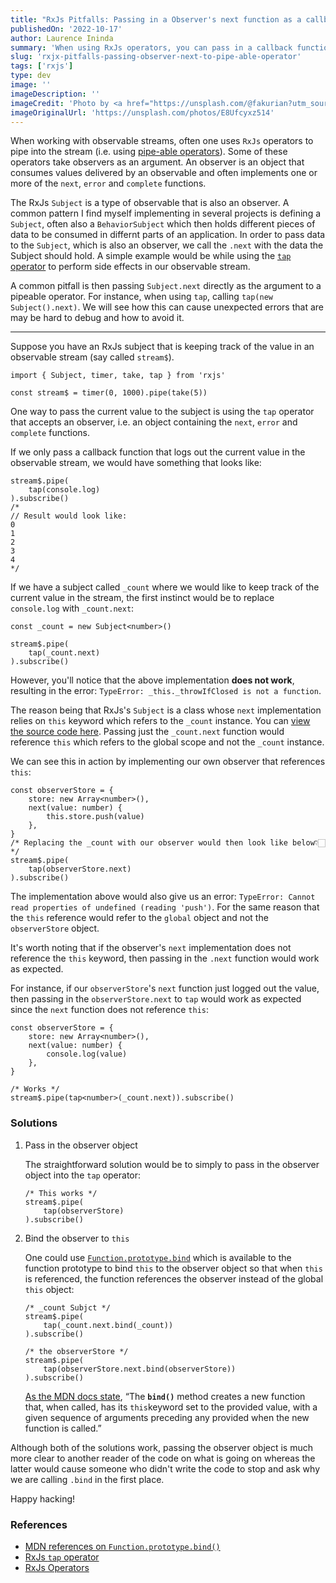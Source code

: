 ```yaml
---
title: "RxJs Pitfalls: Passing in a Observer's next function as a callback to pipe operators"
publishedOn: '2022-10-17'
author: Laurence Ininda
summary: 'When using RxJs operators, you can pass in a callback function as the next function of an Observer. A common pitfall is to pass in the next function of an Observer as a callback to an RxJs operator. This post explains why this may be a bad idea causing errors that may be hard to debug and how to avoid it.'
slug: 'rxjx-pitfalls-passing-observer-next-to-pipe-able-operator'
tags: ['rxjs']
type: dev
image: ''
imageDescription: ''
imageCredit: 'Photo by <a href="https://unsplash.com/@fakurian?utm_source=unsplash&utm_medium=referral&utm_content=creditCopyText">Milad Fakurian</a> on <a href="https://unsplash.com/s/photos/line-wallpaper?utm_source=unsplash&utm_medium=referral&utm_content=creditCopyText">Unsplash</a>'
imageOriginalUrl: 'https://unsplash.com/photos/E8Ufcyxz514'
---
```


When working with observable streams, often one uses `RxJs` operators to pipe into the stream (i.e. using [pipe-able operators](https://rxjs.dev/guide/operators)). Some of these operators take observers as an argument. An observer is an object that consumes values delivered by an observable and often implements one or more of the `next`, `error` and `complete` functions.

The RxJs `Subject` is a type of observable that is also an observer. A common pattern I find myself implementing in several projects is defining a `Subject`, often also a `BehaviorSubject` which then holds different pieces of data to be consumed in differnt parts of an application. In order to pass data to the `Subject`, which is also an observer, we call the `.next` with the data the Subject should hold. A simple example would be while using the [`tap` operator](https://rxjs.dev/api/index/function/tap) to perform side effects in our observable stream.

A common pitfall is then passing `Subject.next` directly as the argument to a pipeable operator. For instance, when using `tap`, calling `tap(new Subject().next)`.
We will see how this can cause unexpected errors that are may be hard to debug and how to avoid it.

---

Suppose you have an RxJs subject that is keeping track of the value in an observable stream (say called `stream$`).

```tsx
import { Subject, timer, take, tap } from 'rxjs'

const stream$ = timer(0, 1000).pipe(take(5))
```

One way to pass the current value to the subject is using the `tap` operator that accepts an observer, i.e. an object containing the `next`, `error` and `complete` functions.

If we only pass a callback function that logs out the current value in the observable stream, we would have something that looks like:

```tsx
stream$.pipe(
    tap(console.log)
).subscribe()
/*
// Result would look like:
0
1
2
3
4
*/
```

If we have a subject called `_count` where we would like to keep track of the current value in the stream, the first instinct would be to replace `console.log` with `_count.next`:

```tsx
const _count = new Subject<number>()

stream$.pipe(
    tap(_count.next)
).subscribe()
```

However, you'll notice that the above implementation **does not work**, resulting in the error: `TypeError: _this._throwIfClosed is not a function`.

The reason being that RxJs's `Subject` is a class whose `next` implementation relies on `this` keyword which refers to the `_count` instance. You can [view the source code here](https://github.com/ReactiveX/rxjs/blob/8.x/src/internal/Subject.ts#L60). Passing just the `_count.next` function would reference `this` which refers to the global scope and not the `_count` instance.

We can see this in action by implementing our own observer that references `this`:

```tsx
const observerStore = {
    store: new Array<number>(),
    next(value: number) {
        this.store.push(value)
    },
}
/* Replacing the _count with our observer would then look like below👇🏻 */
stream$.pipe(
    tap(observerStore.next)
).subscribe()
```

The implementation above would also give us an error: `TypeError: Cannot read properties of undefined (reading 'push')`. For the same reason that the `this` reference would refer to the `global` object and not the `observerStore` object.

<Aside>

It's worth noting that if the observer's `next` implementation does not reference the `this` keyword, then passing in the `.next` function would work as expected.

</Aside>

For instance, if our `observerStore`'s `next` function just logged out the value, then passing in the `observerStore.next` to `tap` would work as expected since the `next` function does not reference `this`:

```tsx
const observerStore = {
    store: new Array<number>(),
    next(value: number) {
        console.log(value)
    },
}

/* Works */
stream$.pipe(tap<number>(_count.next)).subscribe()
```

### Solutions

1. Pass in the observer object

    The straightforward solution would be to simply to pass in the observer object into the `tap` operator:

    ```tsx
    /* This works */
    stream$.pipe(
        tap(observerStore)
    ).subscribe()
    ```

2. Bind the observer to `this`

    One could use [`Function.prototype.bind`](https://developer.mozilla.org/en-US/docs/Web/JavaScript/Reference/Global_objects/Function/bind) which is available to the function prototype to bind `this` to the observer object so that when `this` is referenced, the function references the observer instead of the global `this` object:

    ```tsx
    /* _count Subjct */
    stream$.pipe(
        tap(_count.next.bind(_count))
    ).subscribe()

    /* the observerStore */
    stream$.pipe(
        tap(observerStore.next.bind(observerStore))
    ).subscribe()
    ```

    [As the MDN docs state](https://developer.mozilla.org/en-US/docs/Web/JavaScript/Reference/Global_objects/Function/bind), “The **`bind()`** method creates a new function that, when called, has its `this`keyword set to the provided value, with a given sequence of arguments preceding any provided when the new function is called.”

Although both of the solutions work, passing the observer object is much more clear to another reader of the code on what is going on whereas the latter would cause someone who didn't write the code to stop and ask why we are calling `.bind` in the first place.

Happy hacking!

### References

-   [MDN references on `Function.prototype.bind()`](https://developer.mozilla.org/en-US/docs/Web/JavaScript/Reference/Global_objects/Function/bind)
-   [RxJs `tap` operator](https://rxjs.dev/api/operators/tap)
-   [RxJs Operators](https://rxjs.dev/guide/operators)
